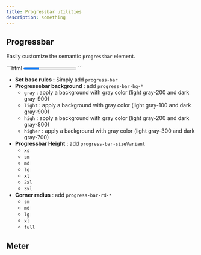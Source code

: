 ```yaml
---
title: Progressbar utilities
description: something
---
```


## Progressbar

Easily customize the semantic `progressbar` element.


<BlockCode>
```html
<progress max="14" value="4" class="progress-bar progress-bar-bg-gray progress-bar-rd-lg progress-bar-xs text-success600"></progress>
```
</BlockCode> 

- **Set base rules :** Simply add `progress-bar` 
- **Progressebar background** : add `progress-bar-bg-*`
    - `gray` : apply a background with gray color (light gray-200 and dark gray-900)
    - `light` : apply a background with gray color (light gray-100 and dark gray-900)
    - `high` : apply a background with gray color (light gray-200 and dark gray-800)
    - `higher` : apply a background with gray color (light gray-300 and dark gray-700)
- **Progressbar Height** :  add `progress-bar-sizeVariant`
    - `xs`
    - `sm`
    - `md`
    - `lg`
    - `xl`
    - `2xl`
    - `3xl`
- **Corner radius** : add `progress-bar-rd-*`
    - `sm`
    - `md`
    - `lg`
    - `xl`
    - `full`


## Meter

